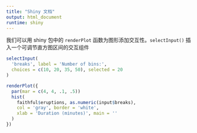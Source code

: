```yaml
---
title: "Shiny 文档"
output: html_document
runtime: shiny
---
```


我们可以用 shiny 包中的 `renderPlot` 函数为图形添加交互性。`selectInput()` 插入一个可调节直方图区间的交互组件

```r
selectInput(
  'breaks', label = 'Number of bins:',
  choices = c(10, 20, 35, 50), selected = 20
)

renderPlot({
  par(mar = c(4, 4, .1, .5))
  hist(
    faithful$eruptions, as.numeric(input$breaks),
    col = 'gray', border = 'white',
    xlab = 'Duration (minutes)', main = ''
  )
})
```
